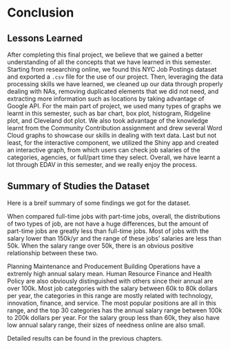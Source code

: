 # Conclusion

## Lessons Learned
After completing this final project, we believe that we gained a better understanding of all the concepts that we have learned in this semester. Starting from researching online, we found this NYC Job Postings dataset and exported a `.csv` file for the use of our project. Then, leveraging the data processing skills we have learned, we cleaned up our data through properly dealing with NAs, removing duplicated elements that we did not need, and extracting more information such as locations by taking advantage of Google API. For the main part of project, we used many types of graphs we learnt in this semester, such as bar chart, box plot, histogram, Ridgeline plot, and Cleveland dot plot. We also took advantage of the knowledge learnt from the Community Contribution assignment and drew several Word Cloud graphs to showcase our skills in dealing with text data. Last but not least, for the interactive component, we utilized the Shiny app and created an interactive graph, from which users can check job salaries of the categories, agencies, or full/part time they select. Overall, we have learnt a lot through EDAV in this semester, and we really enjoy the process.

## Summary of Studies the Dataset
Here is a breif summary of some findings we got for the dataset.

When compared full-time jobs with part-time jobs, overall, the distributions of two types of job, are not have a huge differences, but the amount of part-time jobs are greatly less than full-time jobs. Most of jobs with the salary lower than 150k/yr and the range of these jobs' salaries are less than 50k. When the salary range over 50k, there is an obvious positive relationship between these two.

Planning Maintenance and Producement Building Operations have a extremly high annual salary mean. Human Resource Finance and Health Policy are also obviously distinguished with others since their annual are over 100k. Most job categories with the salary between 60k to 80k dollars per year, the categories in this range are mostly related with technology, innovation, finance, and service. The most popular positions are all in this range, and the top 30 categories has the annual salary range between 100k to 200k dollars per year. For the salary group less than 60k, they also have low annual salary range, their sizes of needness online are also small.

Detailed results can be found in the previous chapters.